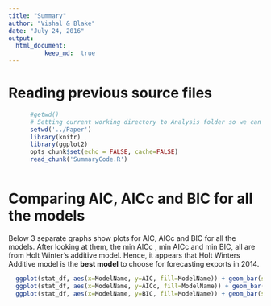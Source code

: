```yaml
---
title: "Summary"
author: "Vishal & Blake"
date: "July 24, 2016"
output: 
  html_document:
          keep_md:  true
---
```


# Reading previous source files  

```r
      #getwd()  
      # Setting current working directory to Analysis folder so we can access files in this folder directly.  
      setwd('../Paper')  
      library(knitr)
      library(ggplot2)
      opts_chunk$set(echo = FALSE, cache=FALSE)
      read_chunk('SummaryCode.R')
```  

```r

```

# Comparing AIC, AICc and BIC for all the models

Below 3 separate graphs show plots for AIC, AICc and BIC for all the models. After looking at them, the min AICc , min AICc and min BIC, all are from Holt Winter's additive model.
Hence, it appears that Holt Winters Additive model is the **best model** to choose for forecasting exports in 2014.


```r
  ggplot(stat_df, aes(x=ModelName, y=AIC, fill=ModelName)) + geom_bar(stat='identity',width=0.5, position="dodge")  
  ggplot(stat_df, aes(x=ModelName, y=AICc, fill=ModelName)) + geom_bar(stat='identity',width=0.5, position="dodge")  
  ggplot(stat_df, aes(x=ModelName, y=BIC, fill=ModelName)) + geom_bar(stat='identity',width=0.5, position="dodge")  
```
    
    